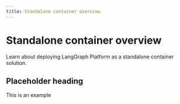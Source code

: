 ```yaml
---
title: Standalone container overview
---
```


# Standalone container overview

Learn about deploying LangGraph Platform as a standalone container solution. 

## Placeholder heading

This is an example